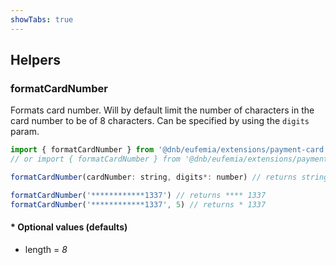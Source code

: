 ```yaml
---
showTabs: true
---
```


## Helpers

### formatCardNumber

Formats card number.
Will by default limit the number of characters in the card number to be of 8 characters.
Can be specified by using the `digits` param.

```js
import { formatCardNumber } from '@dnb/eufemia/extensions/payment-card'
// or import { formatCardNumber } from '@dnb/eufemia/extensions/payment-card/PaymentCard'

formatCardNumber(cardNumber: string, digits*: number) // returns string

formatCardNumber('************1337') // returns **** 1337
formatCardNumber('************1337', 5) // returns * 1337
```

#### \* Optional values (defaults)

- length = _8_
